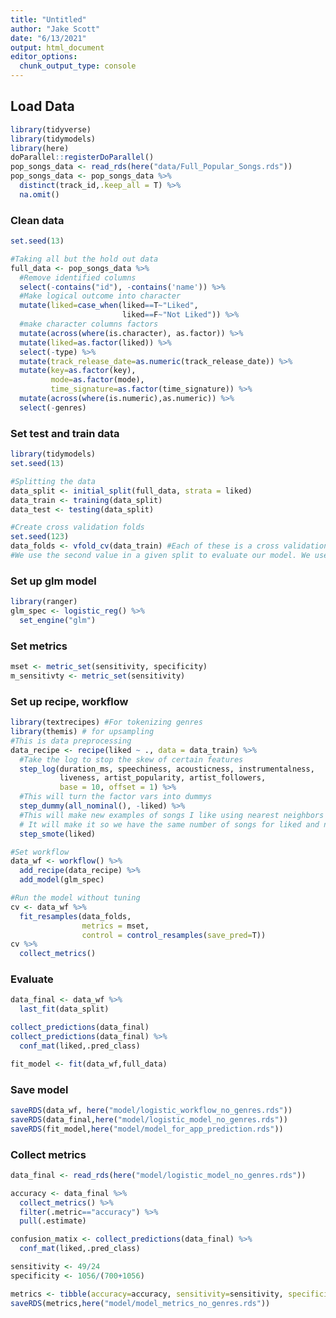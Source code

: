 ```yaml
---
title: "Untitled"
author: "Jake Scott"
date: "6/13/2021"
output: html_document
editor_options: 
  chunk_output_type: console
---
```

## Load Data
```r
library(tidyverse)
library(tidymodels)
library(here)
doParallel::registerDoParallel()
pop_songs_data <- read_rds(here("data/Full_Popular_Songs.rds"))
pop_songs_data <- pop_songs_data %>% 
  distinct(track_id,.keep_all = T) %>% 
  na.omit()
```


### Clean data
```r
set.seed(13)

#Taking all but the hold out data
full_data <- pop_songs_data %>% 
  #Remove identified columns
  select(-contains("id"), -contains('name')) %>%
  #Make logical outcome into character
  mutate(liked=case_when(liked==T~"Liked",
                         liked==F~"Not Liked")) %>% 
  #make character columns factors
  mutate(across(where(is.character), as.factor)) %>% 
  mutate(liked=as.factor(liked)) %>% 
  select(-type) %>% 
  mutate(track_release_date=as.numeric(track_release_date)) %>% 
  mutate(key=as.factor(key),
         mode=as.factor(mode),
         time_signature=as.factor(time_signature)) %>% 
  mutate(across(where(is.numeric),as.numeric)) %>% 
  select(-genres)

```


### Set test and train data

```r
library(tidymodels)
set.seed(13)

#Splitting the data
data_split <- initial_split(full_data, strata = liked)
data_train <- training(data_split)
data_test <- testing(data_split)

#Create cross validation folds
set.seed(123)
data_folds <- vfold_cv(data_train) #Each of these is a cross validation fold. With a training and hold out for each fold.
#We use the second value in a given split to evaluate our model. We use it to compare and tune data. We save the test data for the very end. The resample things we use every time thru our modeling process to make choices
```



### Set up glm model
```r
library(ranger)
glm_spec <- logistic_reg() %>% 
  set_engine("glm")
```


### Set metrics
```r
mset <- metric_set(sensitivity, specificity)
m_sensitivty <- metric_set(sensitivity)
```


### Set up recipe, workflow
```r
library(textrecipes) #For tokenizing genres
library(themis) # for upsampling
#This is data preprocessing
data_recipe <- recipe(liked ~ ., data = data_train) %>%  
  #Take the log to stop the skew of certain features
  step_log(duration_ms, speechiness, acousticness, instrumentalness, 
           liveness, artist_popularity, artist_followers, 
           base = 10, offset = 1) %>% 
  #This will turn the factor vars into dummys
  step_dummy(all_nominal(), -liked) %>% 
  #This will make new examples of songs I like using nearest neighbors of the already-existing songs I do like.
  # It will make it so we have the same number of songs for liked and not liked, adding to the liked using nearest neighbors
  step_smote(liked)

#Set workflow
data_wf <- workflow() %>% 
  add_recipe(data_recipe) %>% 
  add_model(glm_spec)

#Run the model without tuning
cv <- data_wf %>%
  fit_resamples(data_folds,
                metrics = mset,
                control = control_resamples(save_pred=T))
cv %>%
  collect_metrics()
```


### Evaluate
```r
data_final <- data_wf %>% 
  last_fit(data_split)

collect_predictions(data_final)
collect_predictions(data_final) %>% 
  conf_mat(liked,.pred_class)

fit_model <- fit(data_wf,full_data)
```

### Save model
```r
saveRDS(data_wf, here("model/logistic_workflow_no_genres.rds"))
saveRDS(data_final,here("model/logistic_model_no_genres.rds"))
saveRDS(fit_model,here("model/model_for_app_prediction.rds"))
```

### Collect metrics
```r
data_final <- read_rds(here("model/logistic_model_no_genres.rds"))

accuracy <- data_final %>% 
  collect_metrics() %>% 
  filter(.metric=="accuracy") %>% 
  pull(.estimate)

confusion_matix <- collect_predictions(data_final) %>% 
  conf_mat(liked,.pred_class) 

sensitivity <- 49/24
specificity <- 1056/(700+1056)

metrics <- tibble(accuracy=accuracy, sensitivity=sensitivity, specificity=specificity)
saveRDS(metrics,here("model/model_metrics_no_genres.rds"))

```
